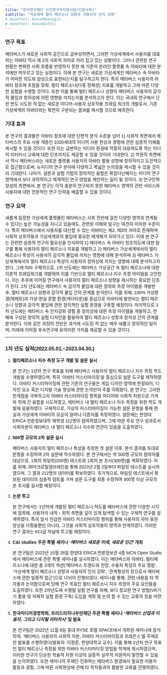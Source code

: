 ```yaml
---
title: "한국연구재단 신진연구자지원사업(인문사회)"
subtitle: "가상세계 멀티 페르소나 성향과 사용자의 인지 강화"
# mainfont: NanumMyeongjo
# monofont: NanumGothic
---
```


::: {style="font-family: \"NanumMyeongjo\", sans-serif;"}
### 연구 목표

메타버스가 새로운 사회적 공간으로 급부상하면서, 그러한 가상세계에서 사용자를 대표하는 아바타 역시 제 2의 사회적 자아로 자리 잡고 있는 상황이다. 그러나 관련된 연구 현황은 변화한 사회 흐름을 반영하지 못한 채 기존의 온라인 플랫폼 속 아바타에 대한 분석에만 머무르고 있는 실정이다. 이에 본 연구는 새로운 가상세계인 메타버스 속 아바타가 어떠한 의도와 양상으로 표현되는지를 탐구하고자 한다. 특히 메타버스 사용자의 아바타 창조에 초점을 맞춰, 멀티 페르소나(다중 정체성) 지표를 개발하고 그에 따른 다양한 실험을 수행할 것이다. 또한 이를 통해 멀티 페르소나 성향이 메타버스 사용자의 감각적 몰입과 창의성에 어떤 영향을 끼치는지를 분석하고자 한다. 이는 국내외 연구에서 단 한 번도 시도된 적 없는 새로운 미디어-사용자 상호작용 프레임 워크의 개발로서, 기존 가상세계의 아바타와는 확연히 구분되는 결과를 제시할 것으로 예측한다.

### 기대 효과

본 연구의 결과물은 아바타 창조에 대한 단편적 분석 수준을 넘어 1) 사회적 측면에서 메타버스의 주요 사용 계층인 1020세대의 미디어 사용 현상과 경험에 관한 심층적 이해를 제시할 수 있을 것이다. 또한 이는 급변하는 미디어 환경에 적절히 대응하도록 하는 미디어 리터러시 교육에 대한 단초까지도 제공할 수 있을 것이라 기대한다. 2) 학문적 측면에서 역시 메타버스라는 새로운 플랫폼 사용자의 아바타 활용 성향에 창의적이고 도전적으로 접근함으로써, 뉴미디어 연구 분야에 다양하고 폭넓은 논의점을 제시할 수 있을 것이라 기대한다. 나아가, 설문과 실험 기법의 창의적인 융합은 복잡다난해지는 미디어 연구 영역에서 보다 과학적이고 체계적인 연구 방법을 제안하는 일이 될 것이다. 3) 연구인력 양성의 측면에서, 본 연구는 아직 충분히 연구되지 못한 메타버스 영역의 관련 서비스와 사용자에 대한 전문적인 연구 인력을 배출할 수 있을 것이다.

### 연구 요약

새롭게 등장한 가상세계 플랫폼인 메타버스는 사회 전반에 걸친 다양한 영역과 연계될 수 있다는 높은 가능성을 지니고 있음에도, 관련된 이해와 탐구는 여전히 미미한 수준이다. 특히 메타버스에서 사용자를 대신할 수 있는 아바타는 제2, 제3의 자아로 존재하며 사회적 상호작용과 가상세계로의 몰입에 중요한 매개체가 되어가고 있다. 이에 본 연구는 관련한 심층적 연구의 필요성을 인식하여 1) 메타버스 속 아바타 창조의도에 대한 탐구를 통해 사용자의 멀티 페르소나 지표를 개발하고 2) 메타버스 가상세계에서의 멀티 페르소나 특성이 사용자의 감각적 몰입에 끼치는 영향에 대해 분석하며 3) 메타버스 가상세계에서의 멀티 페르소나 특성이 사용자의 창의성에 끼치는 영향에 대해 분석하고자 한다. 그에 따라 구체적으로, 1차 년도에는 메타버스 가상공간 속 멀티 페르소나에 대한 이론적 프레임워크를 개발하여 이를 기반으로 멀티 페르소나 지수 측정 아이템을 고안한다. 이는 추후에 이어질 연구에서 사용자의 멀티 페르소나 성향을 제시하는 중요한 단초가 된다. 2차 년도에는 메타버스 속 감각적 몰입에 대한 정의와 측정 아이템을 개발한 후, 멀티 페르소나 성향과 감각적 몰입 간의 관계를 분석한다. 이를 위해, 100% 가상환경(제페토)과 가상-현실 혼합 환경(게더타운)을 중심으로 아바타에 발현되는 멀티 페르소나 성향과 감각적 몰입에 관한 창의적인 실험 환경을 구축할 예정이다. 마지막으로 3차 년도에는 메타버스 속 인지강화 경험 중 창의성에 대한 측정 아이템을 개발하고, 전 해에 구성된 창의적 실험 디자인을 활용하여 멀티 페르소나 성향과 창의성 간의 관계를 분석한다. 이와 같은 과정의 전반은 과거에 시도된 적 없는 매우 새롭고 창의적인 일이며, 미래에 이어질 후속연구에 유의미한 가치를 제공할 수 있을 것이다.

------------------------------------------------------------------------

### 1차 년도 실적(2022.05.01.\~2023.04.30.)

1.  **멀티페르소나 지수 측정 도구 개발 및 설문 실시**

    본 연구는 1년차 연구 목표를 위해 메타버스 사용자의 멀티 페르소나 지수 측정 척도 개발을 수행하였으며, 특히 '아바타 커스터마이징'을 중심으로 설문 도구를 제작하였다. 아바타 커스터마이징에 관한 기존의 연구들은 게임·디자인 영역에 한정되어, 디자인 요소 혹은 디지털 기술 향상에 관한 논의만이 주를 이뤄왔다. 본 연구는 그러한 한계점을 극복하고자 아바타 커스터마이징 항목을 미디어와 사회적 차원으로 가져와 학제 간 융합을 시도하였고, 메타버스 내 멀티 페르소나 지수 측정을 위한 척도 개발에 응용하였다. 구체적으로, 가상의 커스터마이징이 가능한 설문 문항을 통해 현실과 가상세계 아바타의 모습이 얼마나 다른지를 측정하였다. 설문에는 한양대 ERICA 언론정보대학 재학생 112명이 참여하였으며, 그에 따른 주요 연구 성과로서 사회자본이 메타버스 내 멀티 페르소나 지수와 연관이 있음을 도출하였다.

2.  **500명 규모의 2차 설문 실시**

    메타버스 사용자의 멀티 페르소나 특성을 측정한 첫 설문 이후, 분석 결과를 토대로 문항을 수정하여 2차 설문에 착수하였다. 본 연구에서는 약 500명 규모의 참여자를 대상으로, 1회의 파일럿(200명) 테스트와 1회의 본 조사(300명)를 계획하였다. 이를 위해, ㈜마크로밀엠브레인을 통해 2023년 2월 2일부터 파일럿 테스트를 실시하였으며, 그 결과 212명의 데이터를 확보하였다. 추가적으로, 파일럿 테스트에서 확보된 데이터의 심층적 검토를 거쳐 설문 도구를 최종 수정하여 300명 이상 규모의 본 조사를 실시할 예정이다.

3.  **논문 투고**

    본 연구에서는 1년차에 개발된 멀티 페르소나 척도를 메타버스에 관한 다양한 시각에 접목해, 사용자의 내적‧외적 측면을 깊이 있게 탐색할 수 있는 구체적 연구를 설계하였다. 특히 앞서 언급한 아바타 커스터마이징 행위를 통해 사용자의 자아 표현 양상을 다뤘을뿐만 아니라, 그것을 사회적 상호작용의 영역과 연계하였다. 이러한 연구 결과는 KCI급 저널에 투고될 예정이다.

4.  **C&I studies 주관 특별 세미나 '*메타버스 새로운 미래, 새로운 인간*' 개최**

    본 연구팀은 2022년 10월 26일 한양대 ERICA 언론정보관 4층 MCN Open Studio에서 메타버스에 관한 특별 세미나를 실시하였다. 이는 메타버스와 아바타, 멀티페르소나에 대한 총 3개의 섹션('메타버스 트렌드와 전망, 수용자 특성의 주요 쟁점', '가상세계 멀티 페르소나 성향과 사용자의 인지 강화', '관계형성의 장으로서 메타버스에 관한 실증적 접근')으로 나뉘어 진행되었다. 세미나를 통해, 관련 내용을 타 학자들과 논의함으로써 당해 연구 목표인 멀티 페르소나 지수 측정의 주요 요인들을 도출하였다. 또한 2차년도에 수행될 실험 연구를 위해, 보다 정교한 연구 방법(VR기기 활용 및 자체적 실험 환경 구축) 도입을 계획 및 논의 할 수 있는 교류의 장을 마련하였다.

5.  **한국미디어경영학회, 프리드리히나우만재단 주관 특별 세미나 '*메타버스 산업과 이용자, 그리고 디지털 리터러시*' 및 발표**

    본 연구팀은 2022년 11월 8일 홍대 RYSE 호텔 SPACE에서 개최된 세미나에 참석하여, '메타버스 사용자의 사회적 자본, 아바타 커스터마이징과 프레즌스'를 주제로 한 발표를 수행하였다(발표자: 이창준, 한양대학교 교수). 이를 통해 1년차 연구 목표인 멀티 페르소나 측정을 위한 아바타 커스터마이징 방법을 학계에 제시하였으며, 이러한 연구가 단순한 학술적 차원 이상의 실증적·실무적 차원까지 발전할 수 있음을 논의하였다. 또한 세미나의 주제인 진화하는 메타버스 환경에서 필요한 이용자 활동과 경험, 그에 따른 사회현상에 관해 타 학자들과의 활발한 교류를 진행하였다.
:::
